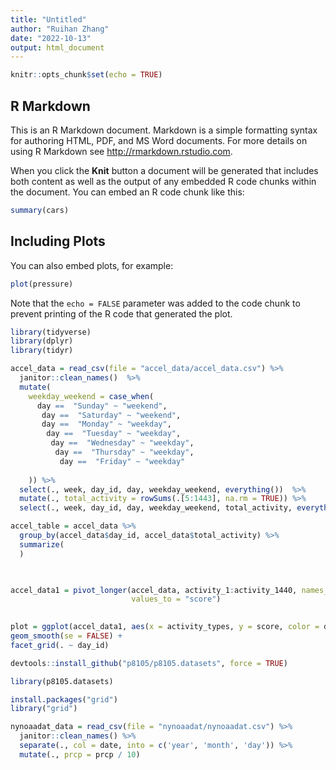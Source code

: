 ```yaml
---
title: "Untitled"
author: "Ruihan Zhang"
date: "2022-10-13"
output: html_document
---
```


```r
knitr::opts_chunk$set(echo = TRUE)
```

## R Markdown

This is an R Markdown document. Markdown is a simple formatting syntax for authoring HTML, PDF, and MS Word documents. For more details on using R Markdown see <http://rmarkdown.rstudio.com>.

When you click the **Knit** button a document will be generated that includes both content as well as the output of any embedded R code chunks within the document. You can embed an R code chunk like this:

```r
summary(cars)
```

## Including Plots

You can also embed plots, for example:

```r
plot(pressure)
```

Note that the `echo = FALSE` parameter was added to the code chunk to prevent printing of the R code that generated the plot.


```r
library(tidyverse)
library(dplyr)
library(tidyr)
```

```r
accel_data = read_csv(file = "accel_data/accel_data.csv") %>%
  janitor::clean_names()  %>% 
  mutate(
    weekday_weekend = case_when(
      day ==  "Sunday" ~ "weekend",
       day ==  "Saturday" ~ "weekend",
       day ==  "Monday" ~ "weekday",
        day ==  "Tuesday" ~ "weekday",
         day ==  "Wednesday" ~ "weekday",
          day ==  "Thursday" ~ "weekday",
           day ==  "Friday" ~ "weekday"
           
    )) %>%
  select(., week, day_id, day, weekday_weekend, everything())  %>%
  mutate(., total_activity = rowSums(.[5:1443], na.rm = TRUE)) %>% 
  select(., week, day_id, day, weekday_weekend, total_activity, everything())
```
```r
accel_table = accel_data %>% 
  group_by(accel_data$day_id, accel_data$total_activity) %>% 
  summarize(
  )

  
```

```r
accel_data1 = pivot_longer(accel_data, activity_1:activity_1440, names_to = "activity_types", 
                           values_to = "score")  
  
```

```r
plot = ggplot(accel_data1, aes(x = activity_types, y = score, color = day)) + geom_point(alpha = .5) +
geom_smooth(se = FALSE) + 
facet_grid(. ~ day_id)
```

```r
devtools::install_github("p8105/p8105.datasets", force = TRUE)


```

```r
library(p8105.datasets)
```

```r
install.packages("grid")                   
library("grid")
```


```r
nynoaadat_data = read_csv(file = "nynoaadat/nynoaadat.csv") %>%
  janitor::clean_names() %>% 
  separate(., col = date, into = c('year', 'month', 'day')) %>% 
  mutate(., prcp = prcp / 10)
  
  
```

  
